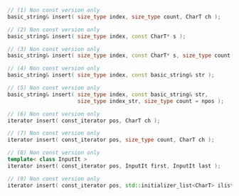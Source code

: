 ```cpp
// (1) Non const version only
basic_string& insert( size_type index, size_type count, CharT ch );

// (2) Non const version only
basic_string& insert( size_type index, const CharT* s );

// (3) Non const version only
basic_string& insert( size_type index, const CharT* s, size_type count );

// (4) Non const version only
basic_string& insert( size_type index, const basic_string& str );

// (5) Non const version only
basic_string& insert( size_type index, const basic_string& str,
                      size_type index_str, size_type count = npos );

// (6) Non const version only
iterator insert( const_iterator pos, CharT ch );

// (7) Non const version only
iterator insert( const_iterator pos, size_type count, CharT ch );

// (8) Non const version only
template< class InputIt >
iterator insert( const_iterator pos, InputIt first, InputIt last );

// (9) Non const version only
iterator insert( const_iterator pos, std::initializer_list<CharT> ilist );
```
